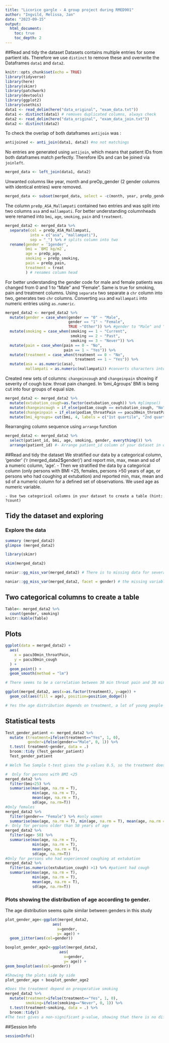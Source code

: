```yaml
---
title: "Licorice gargle - A group project during RMED901"
author: "Ingvild, Melissa, Jan"
date: "2023-09-15"
output:
  html_document:
    toc: true
    toc_depth: 2
---
```


##Read and tidy the dataset
Datasets contains multiple entries for some partient ids. Therefore we use `distinct` to remove these and overwrite the Dataframes `data1` and `data2`.
```r
knitr::opts_chunk$set(echo = TRUE)
library(tidyverse)
library(here)
library(skimr)
library(patchwork)
library(devtools)
library(ggplot2)
library(usethis)
data1 <- read_delim(here("data_original", "exam_data.txt"))
data1 <- distinct(data1) # removes duplicated columns, always check
data2 <- read_delim(here("data_original", "exam_data_join.txt"))
data2 <- distinct(data2)
```

To check the overlap of both dataframes `antijoin` was :
```r
antijoined <- anti_join(data1, data2) #no not matchings
```
No entries are generated using `antijoin`, which means that patient IDs from both dataframes match perfectly.
Therefore IDs and can be joined via `joinleft`.

```r
merged_data <- left_join(data1, data2)
```
Unwanted columns like year, month and preOp_gender (2 gender columns with identical entries) were removed.
```r
merged_data <- subset(merged_data, select = -c(month, year, preOp_gender))
```
The column `preOp_ASA_Mallampati` contained two entries and was split into two columns `asa` and `mallampati`. For better understanding columnheads were renamed into `bmi`, `age`, `smoking`, `pain` and `treatment`.
```r
merged_data2 <- merged_data %>%
  separate(col = preOp_ASA_Mallampati, 
           into = c("asa", "mallampati"), 
           sep = "_") %>% # splits column into two
  rename(gender = '1gender',
         bmi = `BMI kg/m2`,
         age = preOp_age,
         smoking = preOp_smoking,
         pain = preOp_pain,
         treatment = treat
         ) # renames column head
```
For better understanding the gender code for male and female patients was changed from 0 and 1 to "Male" and "Female". Same is true for smoking, pain and treatment columns. Using `separate` two separate a `chr` column into two, generates two `chr` columns. Converting `asa` and `mallampati` into numeric entries using `as.numeric`.
```r
merged_data2 <- merged_data2 %>%
  mutate(gender = case_when(gender == "0" ~ "Male",
                            gender == "1" ~ "Female",
                            TRUE ~"Other")) %>% #gender to "Male" and "Female" instead of "0"/"1"
  mutate(smoking = case_when(smoking == 1 ~ "Current",
                             smoking == 2 ~ "Past",
                             smoking == 3 ~ "Never")) %>%
  mutate(pain = case_when(pain == 0 ~ "No",
                          pain == 1 ~ "Yes")) %>%
  mutate(treatment = case_when(treatment == 0 ~ "No",
                               treatment == 1 ~ "Yes")) %>%
  mutate(asa = as.numeric(asa),
         mallampati = as.numeric(mallampati)) #converts characters into numeric, very useful
```
Created new sets of columns: `changeincough` and `changeinpain` showing if severity of cough bzw. throat pain changed. 
In 'bmi_4groups' BMI is being cut into four groups of equal size.
```r
merged_data2 <- merged_data2 %>%
  mutate(extubation_cough=as.factor(extubation_cough)) %>% #glimpse()
  mutate(changeincough = if_else(pod1am_cough == extubation_cough, "No", "Yes")) %>% #count(changeincough) task a column showing whether severity of cough changed from "extubation" to "pod1am"
  mutate(changeinpain = if_else(pod1am_throatPain == pacu30min_throatPain, "No", "Yes")) %>% #column showing whether severity of throat pain changed from "pacu30min" to "pod1am"
  mutate(bmi_4groups= cut(bmi, 4, labels = c("1st quartile", "2nd quartile", "3rd quartile", "4th quartile"))) ## a column cutting BMI into quartiles (4 equal parts); HINT: cut() function
```
Rearranging column sequence using `arrange` function
```r
merged_data2 <- merged_data2 %>%
  select(patient_id, bmi, age, smoking, gender, everything()) %>% 
  arrange(patient_id) #- Arrange patient_id column of your dataset in order of increasing number or #alphabetically
```



##Read and tidy the dataset
We stratified our data by a categorical column, 'gender' ('r (merged_data2$gender)') and report min, max, mean and sd of a numeric column, 'age'.
    - Then we stratified the data by a categorical column (only persons with BMI <25, females, persons >50 years of age, or persons who had coughing at extubation) and reported min, max, mean and sd of a numeric column for a defined set of observations. We used age as numeric variable.
        
    - Use two categorical columns in your dataset to create a table (hint: ?count)

## Tidy the dataset and exploring
### Explore the data 

```r
summary (merged_data2)
glimpse (merged_data2)

library(skimr)

skim(merged_data2)

naniar::gg_miss_var(merged_data2) # There is to missing data for several variables, 236 patient were enrolled , we have 235 observations? 

naniar::gg_miss_var(merged_data2, facet = gender) # the missing variables are in menn

```

## Two categorical columns to create a table

```r
Table<- merged_data2 %>%
  count(gender, smoking)
knitr::kable(Table)

```

## Plots

```r
ggplot(data = merged_data2) +
  aes(
    x = pacu30min_throatPain,
    y = pacu30min_cough
  ) +
  geom_point() +
  geom_smooth(method = "lm")

# There seems to be a correlation between 30 min throat pain and 30 min cough
```

```r
ggplot(merged_data2, aes(x=as.factor(treatment), y=age)) +
  geom_col(aes(fill = age), position=position_dodge())

# Yes the age distribution depends on treatment, a lot of young people were not treated.  
```


## Statistical tests 

```r
Test_gender_patient <- merged_data2 %>%
  mutate (treatment=ifelse(treatment=="Yes", 1, 0), 
          gender=ifelse(gender=="Male", 0, 1)) %>% 
  t.test( treatment~gender, data = .)
  broom::tidy (Test_gender_patient)
  Test_gender_patient

# Welch Two Sample t-test gives the p-values 0.5, so the treatment does not depend on the patient.
```


```r
#  Only for persons with BMI <25
merged_data2 %>% 
  filter(bmi<25) %>% 
  summarise(max(age, na.rm = T), 
            min(age, na.rm = T), 
            mean(age, na.rm = T), 
            sd(age, na.rm=T))
#Only females
merged_data2 %>% 
  filter(gender== "Female") %>% #only women
  summarise(max(age, na.rm = T), min(age, na.rm = T), mean(age, na.rm = T), sd(age, na.rm=T))
#- Only for persons older than 50 years of age
merged_data2 %>% 
  filter(age> 50) %>% 
  summarise(max(age, na.rm = T), 
            min(age, na.rm = T), 
            mean(age, na.rm = T), 
            sd(age, na.rm=T)) 
#Only for persons who had experienced coughing at extubation
merged_data2 %>% 
  filter(as.numeric(extubation_cough) >1) %>% #patient had cough 
  summarise(max(age, na.rm = T), 
            min(age, na.rm = T), 
            mean(age, na.rm = T), 
            sd(age, na.rm=T))

```
### Plots showing the distribution of age according to gender.
The age distribution seems quite similar between genders in this study

```r
plot_gender_age<-ggplot(merged_data2,
                     aes(
                       x=gender,
                       y= age)) +
  geom_jitter(aes(col=gender))

boxplot_gender_age2<-ggplot(merged_data2,
                        aes(
                          x=gender,
                          y= age)) +
geom_boxplot(aes(col=gender))

#Showing the plots side by side
plot_gender_age + boxplot_gender_age2
```



```r
#Does the treatment depend on preoperative smoking
merged_data2 %>%
  mutate(treatment=ifelse(treatment=="Yes", 1, 0),
         smoking=ifelse(smoking=="Never", 0, 1)) %>% 
  t.test(treatment~smoking, data = .) %>%
  broom::tidy() 
#The test gives a non-significant p-value, showing that there is no difference between smokers and not-smokers.
```



##Session Info
```r
sessionInfo()
```





